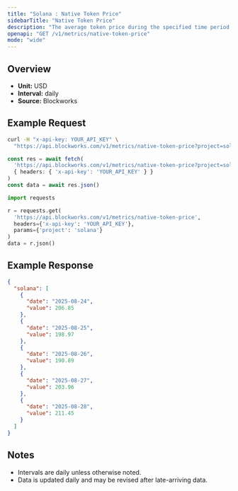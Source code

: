 ```yaml
---
title: "Solana : Native Token Price"
sidebarTitle: "Native Token Price"
description: "The average token price during the specified time period for the native asset of that chain."
openapi: "GET /v1/metrics/native-token-price"
mode: "wide"
---
```


## Overview

- **Unit:** USD
- **Interval:** daily
- **Source:** Blockworks

## Example Request

<CodeGroup>

```bash cURL
curl -H "x-api-key: YOUR_API_KEY" \
  "https://api.blockworks.com/v1/metrics/native-token-price?project=solana"
```

```typescript TypeScript
const res = await fetch(
  'https://api.blockworks.com/v1/metrics/native-token-price?project=solana',
  { headers: { 'x-api-key': 'YOUR_API_KEY' } }
)
const data = await res.json()
```

```python Python
import requests

r = requests.get(
  'https://api.blockworks.com/v1/metrics/native-token-price',
  headers={'x-api-key': 'YOUR_API_KEY'},
  params={'project': 'solana'}
)
data = r.json()
```

</CodeGroup>

## Example Response

```json
{
  "solana": [
    {
      "date": "2025-08-24",
      "value": 206.85
    },
    {
      "date": "2025-08-25",
      "value": 198.97
    },
    {
      "date": "2025-08-26",
      "value": 190.89
    },
    {
      "date": "2025-08-27",
      "value": 203.96
    },
    {
      "date": "2025-08-28",
      "value": 211.45
    }
  ]
}
```

## Notes
- Intervals are daily unless otherwise noted.
- Data is updated daily and may be revised after late-arriving data.
